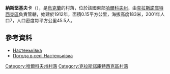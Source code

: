 {{coord|49|56|52|N|35|13|56|E|scale:100000_region:UA|display=title}}

'''納斯堅基夫卡'''（{{lang-uk|Настеньківка}}），是[[烏克蘭|烏克蘭]]的村落，位於該國東部[[哈爾科夫州|哈爾科夫州]]，由[[克拉斯諾庫特西克區|克拉斯諾庫特西克區]]負責管轄，始建於1912年，面積0.15平方公里，海拔高度183米，2001年人口7，人口密度每平方公里45.5人。

==參考資料==
* [http://w1.c1.rada.gov.ua/pls/z7502/A005?rdat1=09.01.2009&rf7571=33506 Настеньківка]{{dead link|date=2018年4月 |bot=InternetArchiveBot |fix-attempted=yes }}
* [http://weather.in.ua/ua/har'kovskaja/16643 Погода в селі Настеньківка]

{{DEFAULTSORT:Настеньківка}}
[[Category:哈爾科夫州村落|Category:哈爾科夫州村落]]
[[Category:克拉斯諾庫特西克區村落|Category:克拉斯諾庫特西克區村落]]


{{Kharkiv-geo-stub}}